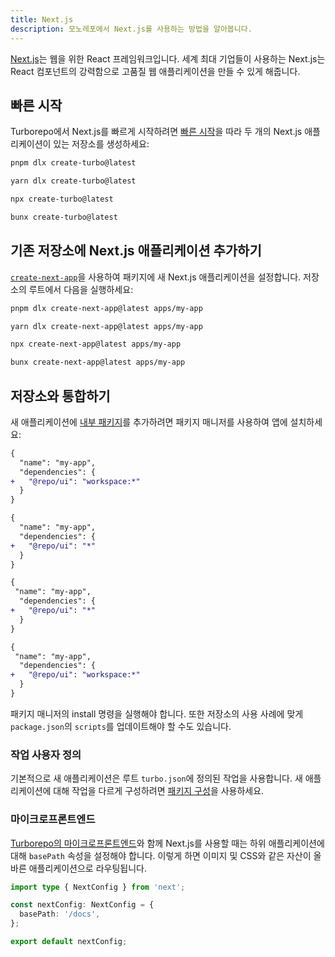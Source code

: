 ```yaml
---
title: Next.js
description: 모노레포에서 Next.js를 사용하는 방법을 알아봅니다.
---
```



[Next.js](https://nextjs.org)는 웹을 위한 React 프레임워크입니다. 세계 최대 기업들이 사용하는 Next.js는 React 컴포넌트의 강력함으로 고품질 웹 애플리케이션을 만들 수 있게 해줍니다.

## 빠른 시작

Turborepo에서 Next.js를 빠르게 시작하려면 [빠른 시작](/docs/getting-started/installation)을 따라 두 개의 Next.js 애플리케이션이 있는 저장소를 생성하세요:

<PackageManagerTabs>

<Tab value="pnpm">

```bash title="Terminal"
pnpm dlx create-turbo@latest
```

</Tab>

<Tab value="yarn">

```bash title="Terminal"
yarn dlx create-turbo@latest
```

</Tab>

<Tab value="npm">

```bash title="Terminal"
npx create-turbo@latest
```

</Tab>

<Tab value="bun (Beta)">

```bash title="Terminal"
bunx create-turbo@latest
```

</Tab>
</PackageManagerTabs>

## 기존 저장소에 Next.js 애플리케이션 추가하기

[`create-next-app`](https://nextjs.org/docs/app/api-reference/create-next-app)을 사용하여 패키지에 새 Next.js 애플리케이션을 설정합니다. 저장소의 루트에서 다음을 실행하세요:

<PackageManagerTabs>

<Tab value="pnpm">

```bash title="Terminal"
pnpm dlx create-next-app@latest apps/my-app
```

</Tab>

<Tab value="yarn">

```bash title="Terminal"
yarn dlx create-next-app@latest apps/my-app
```

</Tab>

<Tab value="npm">

```bash title="Terminal"
npx create-next-app@latest apps/my-app
```

</Tab>

<Tab value="bun (Beta)">

```bash title="Terminal"
bunx create-next-app@latest apps/my-app
```

</Tab>
</PackageManagerTabs>

## 저장소와 통합하기

새 애플리케이션에 [내부 패키지](/docs/core-concepts/internal-packages)를 추가하려면 패키지 매니저를 사용하여 앱에 설치하세요:

<PackageManagerTabs>

<Tab value="pnpm">

```diff title="./apps/my-app/package.json"
{
  "name": "my-app",
  "dependencies": {
+   "@repo/ui": "workspace:*"
  }
}
```

</Tab>

<Tab value="yarn">

```diff title="./apps/my-app/package.json"
{
  "name": "my-app",
  "dependencies": {
+   "@repo/ui": "*"
  }
}
```

</Tab>

<Tab value="npm">

```diff title="./apps/my-app/package.json"
{
 "name": "my-app",
  "dependencies": {
+   "@repo/ui": "*"
  }
}
```

</Tab>

<Tab value="bun (Beta)">

```diff title="./apps/my-app/package.json"
{
 "name": "my-app",
  "dependencies": {
+   "@repo/ui": "workspace:*"
  }
}
```

</Tab>
</PackageManagerTabs>

패키지 매니저의 install 명령을 실행해야 합니다. 또한 저장소의 사용 사례에 맞게 `package.json`의 `scripts`를 업데이트해야 할 수도 있습니다.

### 작업 사용자 정의

기본적으로 새 애플리케이션은 루트 `turbo.json`에 정의된 작업을 사용합니다. 새 애플리케이션에 대해 작업을 다르게 구성하려면 [패키지 구성](/docs/reference/package-configurations)을 사용하세요.

### 마이크로프론트엔드

[Turborepo의 마이크로프론트엔드](/docs/guides/microfrontends)와 함께 Next.js를 사용할 때는 하위 애플리케이션에 대해 `basePath` 속성을 설정해야 합니다. 이렇게 하면 이미지 및 CSS와 같은 자산이 올바른 애플리케이션으로 라우팅됩니다.

```ts title="./apps/my-app/next.config.ts"
import type { NextConfig } from 'next';

const nextConfig: NextConfig = {
  basePath: '/docs',
};

export default nextConfig;
```
